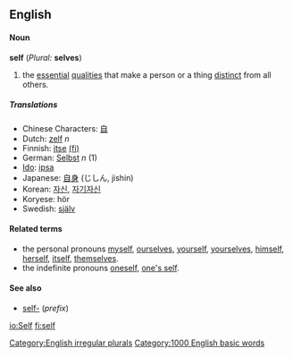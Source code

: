 ==English==

====Noun====
'''self''' (''Plural:'' '''selves''')

# the [[essential]] [[qualities]] that make a person or a thing [[distinct]] from all others.

=====Translations=====
*Chinese Characters: [[自]]
*Dutch: [[zelf]] ''n''
*Finnish: [[itse]] [[:fi:itse|(fi)]]
*German: [[Selbst]] ''n'' (1)
*[[Ido]]: [[ipsa]]
*Japanese: [[自身]] (じしん, jishin)
*Korean: [[자신]], [[자기자신]]
*Koryese: hör
*Swedish: [[själv]]

====Related terms====
*the personal pronouns [[myself]], [[ourselves]], [[yourself]], [[yourselves]], [[himself]], [[herself]], [[itself]], [[themselves]].
*the indefinite pronouns [[oneself]], [[one's self]].

====See also====
*[[self-]] (''prefix'')

[[Category:English irregular plurals]]
[[Category:1000 English basic words]]

[[io:Self]]
[[fi:self]]
